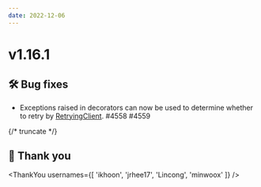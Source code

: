 ```yaml
---
date: 2022-12-06
---
```


# v1.16.1

## 🛠️ Bug fixes

- Exceptions raised in decorators can now be used to determine whether to retry by [RetryingClient](type). #4558 #4559

{/* truncate */}

## 🙇 Thank you

<ThankYou usernames={[
  'ikhoon',
  'jrhee17',
  'Lincong',
  'minwoox'
]} />
